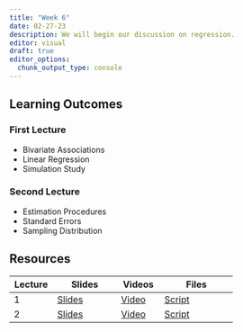 ```yaml
---
title: "Week 6"
date: 02-27-23
description: We will begin our discussion on regression.
editor: visual
draft: true
editor_options: 
  chunk_output_type: console
---
```


## Learning Outcomes

### First Lecture

-   Bivariate Associations
-   Linear Regression
-   Simulation Study

### Second Lecture

-   Estimation Procedures
-   Standard Errors
-   Sampling Distribution

## Resources

| Lecture | Slides                                                    | Videos                                | Files                                                             |
|--------------|--------------------|--------------|-----------------------|
| 1       | [Slides](https://m408.inqs.info/lectures/lecture_11.html) | [Video](https://youtu.be/pOR-EfRtdPw) | [Script](https://m408.inqs.info/files/r_scripts/class_11.nb.html) |
| 2       | [Slides](https://m408.inqs.info/lectures/lecture_12.html) | [Video](https://youtu.be/_0ZmC0iu4mg) | [Script](https://m408.inqs.info/files/r_scripts/class_12.nb.html) |
